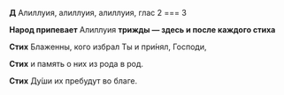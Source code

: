 **Д** Алиллуия, алиллуия, алиллуия, глас 2 === 3

**Народ припевает** Алиллуия **трижды — здесь и после каждого стиха**

**Стих** Блаженны, кого избрал Ты и при́нял, Господи,

**Стих** и память о них из рода в род.

**Стих** Ду́ши их пребудут во благе.
